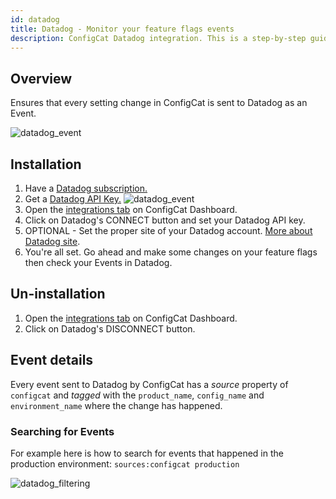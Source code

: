 ```yaml
---
id: datadog
title: Datadog - Monitor your feature flags events
description: ConfigCat Datadog integration. This is a step-by-step guide on how to connect the ConfigCat feature flag service events to Datadog.
---
```


## Overview

Ensures that every setting change in ConfigCat is sent to Datadog as an Event.

<img src="/docs/assets/datadog_event.png" className="zoomable" alt="datadog_event" />

## Installation

1. Have a <a href="https://www.datadoghq.com/" target="_blank">Datadog subscription.</a>
2. Get a <a href="https://docs.datadoghq.com/account_management/api-app-keys/#api-keys" target="_blank">Datadog API Key.</a>
   <img src="/docs/assets/datadog_apikey.png" className="zoomable" alt="datadog_event" />
3. Open the <a href="https://app.configcat.com/product/integrations" target="_blank">integrations tab</a> on ConfigCat Dashboard.
4. Click on Datadog's CONNECT button and set your Datadog API key.
5. OPTIONAL - Set the proper site of your Datadog account. [More about Datadog site](https://docs.datadoghq.com/getting_started/site/).
6. You're all set. Go ahead and make some changes on your feature flags then check your Events in Datadog.

## Un-installation

1. Open the <a href="https://app.configcat.com/product/integrations" target="_blank">integrations tab</a> on ConfigCat Dashboard.
2. Click on Datadog's DISCONNECT button.

## Event details

Every event sent to Datadog by ConfigCat has a _source_ property of `configcat` and _tagged_ with the `product_name`, `config_name` and
`environment_name` where the change has happened.

### Searching for Events

For example here is how to search for events that happened in the production environment: `sources:configcat production`

<img src="/docs/assets/datadog_filtering.png" className="zoomable" alt="datadog_filtering" />
